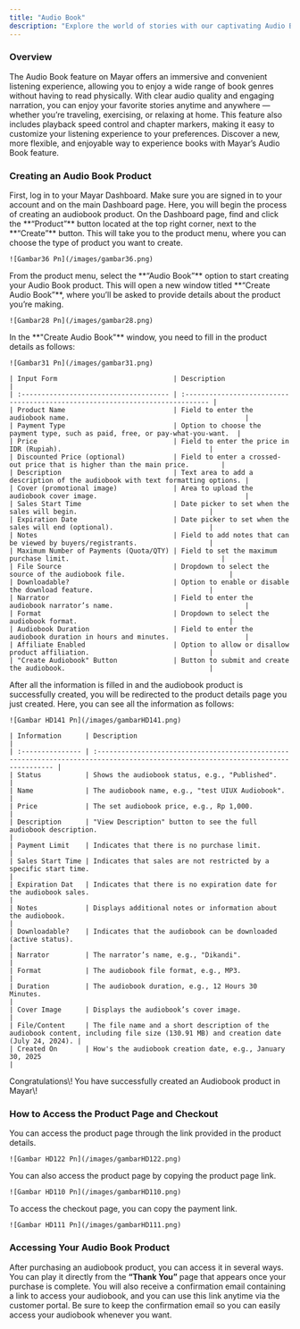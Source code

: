 ```yaml
---
title: "Audio Book"
description: "Explore the world of stories with our captivating Audio Book feature!"
---
```


### Overview

The Audio Book feature on Mayar offers an immersive and convenient listening experience, allowing you to enjoy a wide range of book genres without having to read physically. With clear audio quality and engaging narration, you can enjoy your favorite stories anytime and anywhere — whether you’re traveling, exercising, or relaxing at home. This feature also includes playback speed control and chapter markers, making it easy to customize your listening experience to your preferences. Discover a new, more flexible, and enjoyable way to experience books with Mayar’s Audio Book feature.

### Creating an Audio Book Product

<Steps>
  <Step title="Log in to Dashboard">
    First, log in to your Mayar Dashboard. Make sure you are signed in to your account and on the main Dashboard page. Here, you will begin the process of creating an audiobook product.
  </Step>
  <Step title="Access Product Menu">
    On the Dashboard page, find and click the **“Product”** button located at the top right corner, next to the **“Create”** button. This will take you to the product menu, where you can choose the type of product you want to create.

    ![Gambar36 Pn](/images/gambar36.png)
  </Step>
  <Step title="Select Audio Book Option">
    From the product menu, select the **“Audio Book”** option to start creating your Audio Book product. This will open a new window titled **“Create Audio Book”**, where you’ll be asked to provide details about the product you’re making.

    ![Gambar28 Pn](/images/gambar28.png)
  </Step>
  <Step title="Fill in Product Details">
    In the **"Create Audio Book"** window, you need to fill in the product details as follows:

    ![Gambar31 Pn](/images/gambar31.png)

    | Input Form                             | Description                                                                   |
    | :------------------------------------- | :---------------------------------------------------------------------------- |
    | Product Name                           | Field to enter the audiobook name.                                            |
    | Payment Type                           | Option to choose the payment type, such as paid, free, or pay-what-you-want.  |
    | Price                                  | Field to enter the price in IDR (Rupiah).                                     |
    | Discounted Price (optional)            | Field to enter a crossed-out price that is higher than the main price.        |
    | Description                            | Text area to add a description of the audiobook with text formatting options. |
    | Cover (promotional image)              | Area to upload the audiobook cover image.                                     |
    | Sales Start Time                       | Date picker to set when the sales will begin.                                 |
    | Expiration Date                        | Date picker to set when the sales will end (optional).                        |
    | Notes                                  | Field to add notes that can be viewed by buyers/registrants.                  |
    | Maximum Number of Payments (Quota/QTY) | Field to set the maximum purchase limit.                                      |
    | File Source                            | Dropdown to select the source of the audiobook file.                          |
    | Downloadable?                          | Option to enable or disable the download feature.                             |
    | Narrator                               | Field to enter the audiobook narrator’s name.                                 |
    | Format                                 | Dropdown to select the audiobook format.                                      |
    | Audiobook Duration                     | Field to enter the audiobook duration in hours and minutes.                   |
    | Affiliate Enabled                      | Option to allow or disallow product affiliation.                              |
    | "Create Audiobook" Button              | Button to submit and create the audiobook.                                    |
  </Step>
  <Step title="View Product Details Page">
    After all the information is filled in and the audiobook product is successfully created, you will be redirected to the product details page you just created. Here, you can see all the information as follows:

    ![Gambar HD141 Pn](/images/gambarHD141.png)

    | Information      | Description                                                                                                                        |
    | :--------------- | :--------------------------------------------------------------------------------------------------------------------------------- |
    | Status           | Shows the audiobook status, e.g., "Published".                                                                                     |
    | Name             | The audiobook name, e.g., "test UIUX Audiobook".                                                                                   |
    | Price            | The set audiobook price, e.g., Rp 1,000.                                                                                           |
    | Description      | "View Description" button to see the full audiobook description.                                                                   |
    | Payment Limit    | Indicates that there is no purchase limit.                                                                                         |
    | Sales Start Time | Indicates that sales are not restricted by a specific start time.                                                                  |
    | Expiration Dat   | Indicates that there is no expiration date for the audiobook sales.                                                                |
    | Notes            | Displays additional notes or information about the audiobook.                                                                      |
    | Downloadable?    | Indicates that the audiobook can be downloaded (active status).                                                                    |
    | Narrator         | The narrator’s name, e.g., "Dikandi".                                                                                              |
    | Format           | The audiobook file format, e.g., MP3.                                                                                              |
    | Duration         | The audiobook duration, e.g., 12 Hours 30 Minutes.                                                                                 |
    | Cover Image      | Displays the audiobook’s cover image.                                                                                              |
    | File/Content     | The file name and a short description of the audiobook content, including file size (130.91 MB) and creation date (July 24, 2024). |
    | Created On       | How's the audiobook creation date, e.g., January 30, 2025                                                                          |
  </Step>
  <Step title="Congratulations!">
    Congratulations\! You have successfully created an Audiobook product in Mayar\!
  </Step>
</Steps>

### How to Access the Product Page and Checkout

<Steps>
  <Step title="Access Product Page">
    You can access the product page through the link provided in the product details.

    ![Gambar HD122 Pn](/images/gambarHD122.png)
  </Step>
  <Step title="Copy Product Page Link">
    You can also access the product page by copying the product page link.

    ![Gambar HD110 Pn](/images/gambarHD110.png)
  </Step>
  <Step title="Access Checkout Page">
    To access the checkout page, you can copy the payment link.

    ![Gambar HD111 Pn](/images/gambarHD111.png)
  </Step>
</Steps>

### Accessing Your Audio Book Product

After purchasing an audiobook product, you can access it in several ways. You can play it directly from the **“Thank You”** page that appears once your purchase is complete. You will also receive a confirmation email containing a link to access your audiobook, and you can use this link anytime via the customer portal. Be sure to keep the confirmation email so you can easily access your audiobook whenever you want.